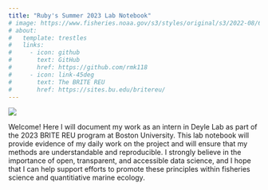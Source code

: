 ```yaml
---
title: "Ruby's Summer 2023 Lab Notebook"
# image: https://www.fisheries.noaa.gov/s3/styles/original/s3/2022-08/640x427-Sea-Scallop-Atlantic-NOAAFisheries.png?itok=GTO_x4Wo
# about:
#   template: trestles
#   links:
#     - icon: github
#       text: GitHub
#       href: https://github.com/rmk118
#     - icon: link-45deg
#       text: The BRITE REU
#       href: https://sites.bu.edu/britereu/ 
---
```


<!-- ![](https://www.fisheries.noaa.gov/s3/styles/original/s3/2022-08/640x427-Sea-Scallop-Atlantic-NOAAFisheries.png?itok=GTO_x4Wo){width="30%"} Welcome! Here I will document my work as an intern in Deyle Lab as part of the 2023 BRITE REU program at Boston University. This lab notebook will provide evidence of my daily work on the project and will ensure that my methods are understandable and reproducible. -->

<!-- I strongly believe in the importance of open, transparent, and accessible data science, and I hope that I can help support efforts to promote these principles within fisheries science and quantitiative marine ecology. -->

::: {layout="[1,2]"}
![](https://www.fisheries.noaa.gov/s3/styles/original/s3/2022-08/640x427-Sea-Scallop-Atlantic-NOAAFisheries.png?itok=GTO_x4Wo)

Welcome! Here I will document my work as an intern in Deyle Lab as part of the 2023 BRITE REU program at Boston University. This lab notebook will provide evidence of my daily work on the project and will ensure that my methods are understandable and reproducible.
I strongly believe in the importance of open, transparent, and accessible data science, and I hope that I can help support efforts to promote these principles within fisheries science and quantitiative marine ecology.
:::

